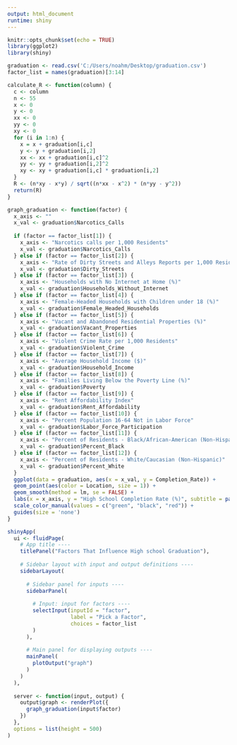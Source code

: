 ---
output: html_document
runtime: shiny
---

```{r setup, include=FALSE}
knitr::opts_chunk$set(echo = TRUE)
library(ggplot2)
library(shiny)
```

```{r, include=FALSE}
graduation <- read.csv('C:/Users/noahm/Desktop/graduation.csv')
factor_list = names(graduation)[3:14]
```

```{r, include=FALSE}
calculate_R <- function(column) {
  c <- column
  n <- 55
  x <- 0
  y <- 0
  xx <- 0
  yy <- 0
  xy <- 0
  for (i in 1:n) {
    x = x + graduation[i,c]
    y <- y + graduation[i,2]
    xx <- xx + graduation[i,c]^2
    yy <- yy + graduation[i,2]^2
    xy <- xy + graduation[i,c] * graduation[i,2]
  }
  R <- (n*xy - x*y) / sqrt((n*xx - x^2) * (n*yy - y^2))
  return(R)
}
```

```{r, include=FALSE}
graph_graduation <- function(factor) {
  x_axis <- ""
  x_val <- graduation$Narcotics_Calls
  
  if (factor == factor_list[1]) {
    x_axis <- "Narcotics calls per 1,000 Residents"
    x_val <- graduation$Narcotics_Calls
  } else if (factor == factor_list[2]) {
    x_axis <- "Rate of Dirty Streets and Alleys Reports per 1,000 Residents"
    x_val <- graduation$Dirty_Streets
  } else if (factor == factor_list[3]) {
    x_axis <- "Households with No Internet at Home (%)"
    x_val <- graduation$Households_Without_Internet
  } else if (factor == factor_list[4]) {
    x_axis <- "Female-Headed Households with Children under 18 (%)"
    x_val <- graduation$Female_Headed_Households
  } else if (factor == factor_list[5]) {
    x_axis <- "Vacant and Abandoned Residential Properties (%)"
    x_val <- graduation$Vacant_Properties
  } else if (factor == factor_list[6]) {
    x_axis <- "Violent Crime Rate per 1,000 Residents"
    x_val <- graduation$Violent_Crime
  } else if (factor == factor_list[7]) {
    x_axis <- "Average Household Income ($)"
    x_val <- graduation$Household_Income
  } else if (factor == factor_list[8]) {
    x_axis <- "Families Living Below the Poverty Line (%)"
    x_val <- graduation$Poverty
  } else if (factor == factor_list[9]) {
    x_axis <- "Rent Affordability Index"
    x_val <- graduation$Rent_Affordability
  } else if (factor == factor_list[10]) {
    x_axis <- "Percent Population 16-64 Not in Labor Force"
    x_val <- graduation$Labor_Force_Participation
  } else if (factor == factor_list[11]) {
    x_axis <- "Percent of Residents - Black/African-American (Non-Hispanic)"
    x_val <- graduation$Percent_Black
  } else if (factor == factor_list[12]) {
    x_axis <- "Percent of Residents - White/Caucasian (Non-Hispanic)"
    x_val <- graduation$Percent_White
  }
  ggplot(data = graduation, aes(x = x_val, y = Completion_Rate)) + 
  geom_point(aes(color = Location, size = 1)) +
  geom_smooth(method = lm, se = FALSE) +
  labs(x = x_axis, y = "High School Completion Rate (%)", subtitle = paste("R = ", calculate_R(which(factor_list == factor) + 2))) +
  scale_color_manual(values = c("green", "black", "red")) +
  guides(size = 'none')
}
```

```{r, echo = FALSE}
shinyApp(
  ui <- fluidPage(
    # App title ----
    titlePanel("Factors That Influence High school Graduation"),
    
    # Sidebar layout with input and output definitions ----
    sidebarLayout(
      
      # Sidebar panel for inputs ----
      sidebarPanel(
        
        # Input: input for factors ----
        selectInput(inputId = "factor",
                    label = "Pick a Factor",
                    choices = factor_list
        )
      ),
      
      # Main panel for displaying outputs ----
      mainPanel(
        plotOutput("graph")
      )
    )
  ),
  
  server <- function(input, output) {
    output$graph <- renderPlot({ 
      graph_graduation(input$factor)
    })
  },
  options = list(height = 500)
)

```
